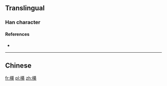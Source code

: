 ==Translingual==

===Han character===
{{Han char|rn=75|rad=木|as=14|sn=18|four=|canj=DTCF}}

====References====
* {{Han ref|kx=0559.080|dkj=15753|hdz=21306.110|uh=6AC0|ud=27328}}

----

==Chinese==
{{zh-see|棋|v}}

[[fr:櫀]]
[[pl:櫀]]
[[zh:櫀]]